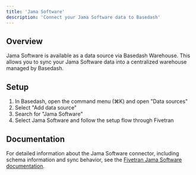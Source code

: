 ```yaml
---
title: 'Jama Software'
description: 'Connect your Jama Software data to Basedash'
---
```


## Overview

Jama Software is available as a data source via Basedash Warehouse. This allows you to sync your Jama Software data into a centralized warehouse managed by Basedash.

## Setup

1. In Basedash, open the command menu (⌘K) and open "Data sources"
2. Select "Add data source"
3. Search for "Jama Software"
4. Select Jama Software and follow the setup flow through Fivetran

## Documentation

For detailed information about the Jama Software connector, including schema information and sync behavior, see the [Fivetran Jama Software documentation](https://fivetran.com/docs/connectors/applications/jama-software).
